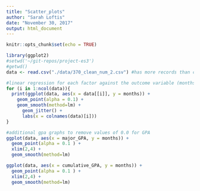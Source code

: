 ```yaml
---
title: "Scatter_plots"
author: "Sarah Loftis"
date: "November 30, 2017"
output: html_document
---
```


```r
knitr::opts_chunk$set(echo = TRUE)

library(ggplot2)
#setwd('~/git-repos/project-es3')
#getwd()
data <- read.csv("./data/370_clean_num_2.csv") #has more records than clean_num

#linear regression for each factor against the outcome variable (months it takes to find job)
for (i in 1:ncol(data)){
  print(ggplot(data, aes(x = data[[i]], y = months)) +
    geom_point(alpha = 0.1) +
    geom_smooth(method=lm) +
      geom_jitter() +
      labs(x = colnames(data)[i]))
}

#additional gpa graphs to remove values of 0.0 for GPA
ggplot(data, aes(x = major_GPA, y = months)) +
  geom_point(alpha = 0.1 ) + 
  xlim(2,4) +
  geom_smooth(method=lm) 

ggplot(data, aes(x = cumulative_GPA, y = months)) +
  geom_point(alpha = 0.1 ) + 
  xlim(2,4) +
  geom_smooth(method=lm) 
```


